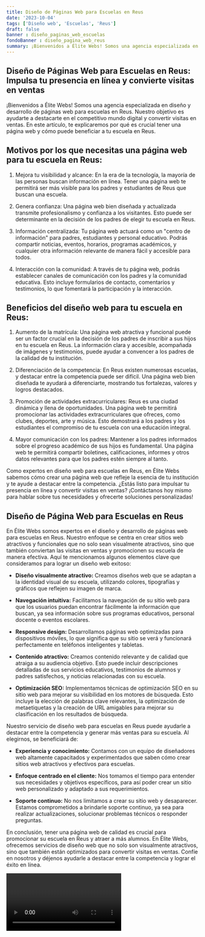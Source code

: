 ```yaml
---
title: Diseño de Páginas Web para Escuelas en Reus
date: '2023-10-04'
tags: ['Diseño web', 'Escuelas', 'Reus']
draft: false
banner : diseño_paginas_web_escuelas
fondoBanner : diseño_pagina_web_reus
summary: ¡Bienvenidos a Élite Webs! Somos una agencia especializada en diseño y desarrollo de páginas web para escuelas en Reus. Nuestro objetivo es ayudarte a destacarte en el competitivo mundo digital y convertir visitas en ventas. En este artículo, te explicaremos por qué es crucial tener una página web y cómo puede beneficiar a tu escuela en Reus.
---
```


## Diseño de Páginas Web para Escuelas en Reus: Impulsa tu presencia en línea y convierte visitas en ventas

¡Bienvenidos a Élite Webs! Somos una agencia especializada en diseño y desarrollo de páginas web para escuelas en Reus. Nuestro objetivo es ayudarte a destacarte en el competitivo mundo digital y convertir visitas en ventas. En este artículo, te explicaremos por qué es crucial tener una página web y cómo puede beneficiar a tu escuela en Reus.

## Motivos por los que necesitas una página web para tu escuela en Reus:

1. Mejora tu visibilidad y alcance: En la era de la tecnología, la mayoría de las personas buscan información en línea. Tener una página web te permitirá ser más visible para los padres y estudiantes de Reus que buscan una escuela.

2. Genera confianza: Una página web bien diseñada y actualizada transmite profesionalismo y confianza a los visitantes. Esto puede ser determinante en la decisión de los padres de elegir tu escuela en Reus.

3. Información centralizada: Tu página web actuará como un "centro de información" para padres, estudiantes y personal educativo. Podrás compartir noticias, eventos, horarios, programas académicos, y cualquier otra información relevante de manera fácil y accesible para todos.

4. Interacción con la comunidad: A través de tu página web, podrás establecer canales de comunicación con los padres y la comunidad educativa. Esto incluye formularios de contacto, comentarios y testimonios, lo que fomentará la participación y la interacción.

## Beneficios del diseño web para tu escuela en Reus:

1. Aumento de la matrícula: Una página web atractiva y funcional puede ser un factor crucial en la decisión de los padres de inscribir a sus hijos en tu escuela en Reus. La información clara y accesible, acompañada de imágenes y testimonios, puede ayudar a convencer a los padres de la calidad de tu institución.

2. Diferenciación de la competencia: En Reus existen numerosas escuelas, y destacar entre la competencia puede ser difícil. Una página web bien diseñada te ayudará a diferenciarte, mostrando tus fortalezas, valores y logros destacados.

3. Promoción de actividades extracurriculares: Reus es una ciudad dinámica y llena de oportunidades. Una página web te permitirá promocionar las actividades extracurriculares que ofreces, como clubes, deportes, arte y música. Esto demostrará a los padres y los estudiantes el compromiso de tu escuela con una educación integral.

4. Mayor comunicación con los padres: Mantener a los padres informados sobre el progreso académico de sus hijos es fundamental. Una página web te permitirá compartir boletines, calificaciones, informes y otros datos relevantes para que los padres estén siempre al tanto.

Como expertos en diseño web para escuelas en Reus, en Élite Webs sabemos cómo crear una página web que refleje la esencia de tu institución y te ayude a destacar entre la competencia. ¿Estás listo para impulsar tu presencia en línea y convertir visitas en ventas? ¡Contáctanos hoy mismo para hablar sobre tus necesidades y ofrecerte soluciones personalizadas!

<GifSeo />

<Cta />

## Diseño de Página Web para Escuelas en Reus

En Élite Webs somos expertos en el diseño y desarrollo de páginas web para escuelas en Reus. Nuestro enfoque se centra en crear sitios web atractivos y funcionales que no solo sean visualmente atractivos, sino que también conviertan las visitas en ventas y promocionen su escuela de manera efectiva. Aquí te mencionamos algunos elementos clave que consideramos para lograr un diseño web exitoso:

- **Diseño visualmente atractivo:** Creamos diseños web que se adaptan a la identidad visual de su escuela, utilizando colores, tipografías y gráficos que reflejen su imagen de marca.

- **Navegación intuitiva:** Facilitamos la navegación de su sitio web para que los usuarios puedan encontrar fácilmente la información que buscan, ya sea información sobre sus programas educativos, personal docente o eventos escolares.

- **Responsive design:** Desarrollamos páginas web optimizadas para dispositivos móviles, lo que significa que su sitio se verá y funcionará perfectamente en teléfonos inteligentes y tabletas.

- **Contenido atractivo:** Creamos contenido relevante y de calidad que atraiga a su audiencia objetivo. Esto puede incluir descripciones detalladas de sus servicios educativos, testimonios de alumnos y padres satisfechos, y noticias relacionadas con su escuela.

- **Optimización SEO:** Implementamos técnicas de optimización SEO en su sitio web para mejorar su visibilidad en los motores de búsqueda. Esto incluye la elección de palabras clave relevantes, la optimización de metaetiquetas y la creación de URL amigables para mejorar su clasificación en los resultados de búsqueda.

Nuestro servicio de diseño web para escuelas en Reus puede ayudarle a destacar entre la competencia y generar más ventas para su escuela. Al elegirnos, se beneficiará de:

- **Experiencia y conocimiento:** Contamos con un equipo de diseñadores web altamente capacitados y experimentados que saben cómo crear sitios web atractivos y efectivos para escuelas.

- **Enfoque centrado en el cliente:** Nos tomamos el tiempo para entender sus necesidades y objetivos específicos, para así poder crear un sitio web personalizado y adaptado a sus requerimientos.

- **Soporte continuo:** No nos limitamos a crear su sitio web y desaparecer. Estamos comprometidos a brindarle soporte continuo, ya sea para realizar actualizaciones, solucionar problemas técnicos o responder preguntas.

En conclusión, tener una página web de calidad es crucial para promocionar su escuela en Reus y atraer a más alumnos. En Élite Webs, ofrecemos servicios de diseño web que no solo son visualmente atractivos, sino que también están optimizados para convertir visitas en ventas. Confíe en nosotros y déjenos ayudarle a destacar entre la competencia y lograr el éxito en línea.

<Video />

<CtaBot job='Escuelas' city='Reus'/>

<Gmaps query='Reus+españa+maps' />
